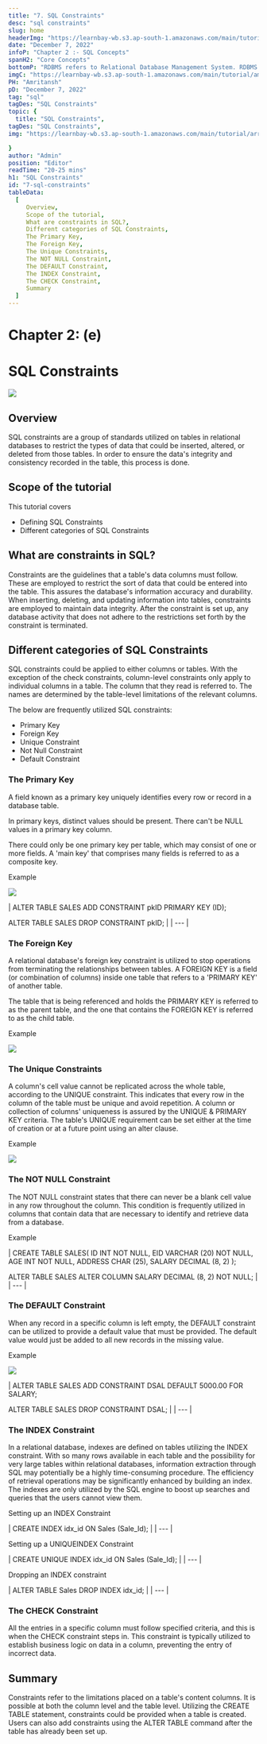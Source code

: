```yaml
---
title: "7. SQL Constraints"
desc: "sql constraints"
slug: home
headerImg: "https://learnbay-wb.s3.ap-south-1.amazonaws.com/main/tutorial/python.png"
date: "December 7, 2022"
infoP: "Chapter 2 :- SQL Concepts"
spanH2: "Core Concepts"
bottomP: "RDBMS refers to Relational Database Management System. RDBMS serves as the foundation for all contemporary database systems, including MySQL."
imgC: "https://learnbay-wb.s3.ap-south-1.amazonaws.com/main/tutorial/amritansh.png"
PH: "Amritansh"
pD: "December 7, 2022"
tag: "sql"
tagDes: "SQL Constraints"
topic: {
  title: "SQL Constraints",
tagDes: "SQL Constraints",
img: "https://learnbay-wb.s3.ap-south-1.amazonaws.com/main/tutorial/arrow.png"

}
author: "Admin"
position: "Editor"
readTime: "20-25 mins"
h1: "SQL Constraints"
id: "7-sql-constraints"
tableData:
  [
     Overview, 
     Scope of the tutorial,
     What are constraints in SQL?, 
     Different categories of SQL Constraints, 
     The Primary Key, 
     The Foreign Key,
     The Unique Constraints, 
     The NOT NULL Constraint, 
     The DEFAULT Constraint, 
     The INDEX Constraint, 
     The CHECK Constraint, 
     Summary
  ]
---
```


# **Chapter 2: (e)**

# **SQL Constraints**

<img src="https://learnbay-wb.s3.ap-south-1.amazonaws.com/main/tutorial/sql/sql-cons-1.jpeg"></img>

## **Overview**

SQL constraints are a group of standards utilized on tables in relational databases to restrict the types of data that could be inserted, altered, or deleted from those tables. In order to ensure the data's integrity and consistency recorded in the table, this process is done.

## **Scope of the tutorial**  
This tutorial covers

- Defining SQL Constraints
- Different categories of SQL Constraints

## **What are constraints in SQL?**

Constraints are the guidelines that a table's data columns must follow. These are employed to restrict the sort of data that could be entered into the table. This assures the database's information accuracy and durability. When inserting, deleting, and updating information into tables, constraints are employed to maintain data integrity. After the constraint is set up, any database activity that does not adhere to the restrictions set forth by the constraint is terminated.

## **Different categories of SQL Constraints**

SQL constraints could be applied to either columns or tables. With the exception of the check constraints, column-level constraints only apply to individual columns in a table. The column that they read is referred to. The names are determined by the table-level limitations of the relevant columns.

The below are frequently utilized SQL constraints:

- Primary Key
- Foreign Key
- Unique Constraint
- Not Null Constraint
- Default Constraint

### **The Primary Key**  


A field known as a primary key uniquely identifies every row or record in a database table.

In primary keys, distinct values should be present. There can't be NULL values in a primary key column.

There could only be one primary key per table, which may consist of one or more fields. A 'main key' that comprises many fields is referred to as a composite key.

Example

<img src="https://learnbay-wb.s3.ap-south-1.amazonaws.com/main/tutorial/sql/sql-cons-2.png"></img>

|
 ALTER TABLE SALES
 ADD CONSTRAINT pkID PRIMARY KEY (ID);

 ALTER TABLE SALES
 DROP CONSTRAINT pkID; |
| --- |

### **The Foreign Key**  

A relational database's foreign key constraint is utilized to stop operations from terminating the relationships between tables. A FOREIGN KEY is a field (or combination of columns) inside one table that refers to a 'PRIMARY KEY' of another table.

The table that is being referenced and holds the PRIMARY KEY is referred to as the parent table, and the one that contains the FOREIGN KEY is referred to as the child table.

Example

<img src="https://learnbay-wb.s3.ap-south-1.amazonaws.com/main/tutorial/sql/sql-cons-3.png"></img>

### **The Unique Constraints**

A column's cell value cannot be replicated across the whole table, according to the UNIQUE constraint. This indicates that every row in the column of the table must be unique and avoid repetition. A column or collection of columns' uniqueness is assured by the UNIQUE & PRIMARY KEY criteria. The table's UNIQUE requirement can be set either at the time of creation or at a future point using an alter clause.

Example

<img src="https://learnbay-wb.s3.ap-south-1.amazonaws.com/main/tutorial/sql/sql-cons-4.png"></img>

### **The NOT NULL Constraint**  

The NOT NULL constraint states that there can never be a blank cell value in any row throughout the column. This condition is frequently utilized in columns that contain data that are necessary to identify and retrieve data from a database.

Example

| CREATE TABLE SALES(
 ID INT NOT NULL,
 EID VARCHAR (20) NOT NULL,
 AGE INT NOT NULL,
 ADDRESS CHAR (25),
 SALARY DECIMAL (8, 2)
 );

 ALTER TABLE SALES
 ALTER COLUMN SALARY DECIMAL (8, 2) NOT NULL; |
| --- |

### **The DEFAULT Constraint**  

When any record in a specific column is left empty, the DEFAULT constraint can be utilized to provide a default value that must be provided. The default value would just be added to all new records in the missing value.

Example

<img src="https://learnbay-wb.s3.ap-south-1.amazonaws.com/main/tutorial/sql/sql-cons-5.png"></img>

|
 ALTER TABLE SALES
 ADD CONSTRAINT DSAL DEFAULT 5000.00 FOR SALARY;

 ALTER TABLE SALES
 DROP CONSTRAINT DSAL; |
| --- |

### **The INDEX Constraint**  

In a relational database, indexes are defined on tables utilizing the INDEX constraint. With so many rows available in each table and the possibility for very large tables within relational databases, information extraction through SQL may potentially be a highly time-consuming procedure. The efficiency of retrieval operations may be significantly enhanced by building an index. The indexes are only utilized by the SQL engine to boost up searches and queries that the users cannot view them.

Setting up an INDEX Constraint

| CREATE INDEX idx\_id
 ON Sales (Sale\_Id); |
| --- |

Setting up a UNIQUEINDEX Constraint

| CREATE UNIQUE INDEX idx\_id
 ON Sales (Sale\_Id); |
| --- |

Dropping an INDEX constraint

| ALTER TABLE Sales
 DROP INDEX idx\_id; |
| --- |

### **The CHECK Constraint**  

All the entries in a specific column must follow specified criteria, and this is when the CHECK constraint steps in. This constraint is typically utilized to establish business logic on data in a column, preventing the entry of incorrect data.

## **Summary**

Constraints refer to the limitations placed on a table's content columns. It is possible at both the column level and the table level. Utilizing the CREATE TABLE statement, constraints could be provided when a table is created. Users can also add constraints using the ALTER TABLE command after the table has already been set up.